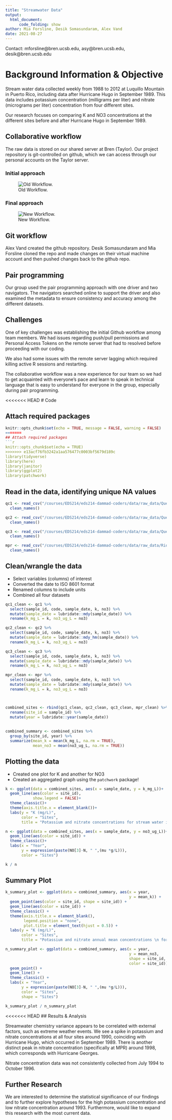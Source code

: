 ```yaml
---
title: "Streamwater Data"
output:
  html_document:
      code_folding: show
author: Mia Forsline, Desik Somasundaram, Alex Vand
date: 2021-08-27
---
```


Contact: mforsline@bren.ucsb.edu, asy@bren.ucsb.edu, desik@bren.ucsb.edu


# Background Information & Objective
Stream water data collected weekly from 1988 to 2012 at Luquillo Mountain in Puerto Rico, including data after Hurricane Hugo in September 1989. This data includes potassium concentration (milligrams per liter) and nitrate (micrograms per liter) concentration from four different sites.

Our research focuses on comparing K and NO3 concentrations at the different sites before and after Hurricane Hugo in September 1989.




## Collaborative workflow

The raw data is stored on our shared server at Bren (Taylor). Our project repository is git-controlled on github, which we can access through our personal accounts on the Taylor server.


### Initial approach
![Old Workflow.](images/oldworkflow.jpg)


### Final approach
![New Workflow.](images/newworkflow.jpg)


## Git workflow

Alex Vand created the github repository. Desik Somasundaram and Mia Forsline cloned the repo and made changes on their virtual machine account and then pushed changes back to the github repo.


## Pair programming

Our group used the pair programming approach with one driver and two navigators. The navigators searched online to support the driver and also examined the metadata to ensure consistency and accuracy among the different datasets.

## Challenges

One of key challenges was establishing the initial Github workflow among team members.
We had issues regarding push/pull permissions and Personal Access Tokens on the remote server that had to resolved before proceeding with our coding. 

We also had some issues with the remote server lagging which required killing active R sessions and restarting.

The collaborative workflow was a new experience for our team so we had to get acquainted with everyone's pace and learn to speak in technical language that is easy to understand for everyone in the group, especially during pair programming.


<<<<<<< HEAD
# Code

## Attach required packages
```r
knitr::opts_chunk$set(echo = TRUE, message = FALSE, warning = FALSE)
=======
## Attach required packages
```r
knitr::opts_chunk$set(echo = TRUE)
>>>>>>> e13acf76fb3242a1aa576477c0003bf5679d189c
library(tidyverse)
library(here)
library(janitor)
library(ggplot2)
library(patchwork)

```


## Read in the data, identifying unique NA values
```r
qc1 <- read_csv("/courses/EDS214/eds214-dammad-coders/data/raw_data/QuebradaCuenca1-Bisley.csv", na = c("-9999", "-9999.00", "-9999.0")) %>% 
  clean_names()

qc2 <- read_csv("/courses/EDS214/eds214-dammad-coders/data/raw_data/QuebradaCuenca2-Bisley.csv", na = c("-9999", "-9999.00", "-9999.0")) %>% 
  clean_names()

qc3 <- read_csv("/courses/EDS214/eds214-dammad-coders/data/raw_data/QuebradaCuenca3-Bisley.csv", na = c("-9999", "-9999.00", "-9999.0")) %>% 
  clean_names()

mpr <- read_csv("/courses/EDS214/eds214-dammad-coders/data/raw_data/RioMameyesPuenteRoto.csv", na = c("-9999", "-9999.00", "-9999.0")) %>% 
  clean_names()
```


## Clean/wrangle the data
- Select variables (columns) of interest
- Converted the date to ISO 8601 format
- Renamed columns to include units
- Combined all four datasets

```r
qc1_clean <- qc1 %>% 
  select(sample_id, code, sample_date, k, no3) %>% 
  mutate(sample_date = lubridate::mdy(sample_date)) %>% 
  rename(k_mg_L = k, no3_ug_L = no3)

qc2_clean <- qc2 %>% 
  select(sample_id, code, sample_date, k, no3) %>% 
  mutate(sample_date = lubridate::mdy_hm(sample_date)) %>% 
  rename(k_mg_L = k, no3_ug_L = no3)

qc3_clean <- qc3 %>% 
  select(sample_id, code, sample_date, k, no3) %>% 
  mutate(sample_date = lubridate::mdy(sample_date)) %>% 
  rename(k_mg_L = k, no3_ug_L = no3)

mpr_clean <- mpr %>% 
  select(sample_id, code, sample_date, k, no3) %>% 
  mutate(sample_date = lubridate::mdy(sample_date)) %>% 
  rename(k_mg_L = k, no3_ug_L = no3)



combined_sites <- rbind(qc1_clean, qc2_clean, qc3_clean, mpr_clean) %>% 
  rename(site_id = sample_id) %>%
  mutate(year = lubridate::year(sample_date))
  
  
combined_summary <- combined_sites %>% 
  group_by(site_id, year) %>% 
  summarize(mean_k = mean(k_mg_L, na.rm = TRUE),
            mean_no3 = mean(no3_ug_L, na.rm = TRUE))
```

## Plotting the data
- Created one plot for K and another for NO3
- Created an aggregated graph using the `patchwork` package!
```r
k <- ggplot(data = combined_sites, aes(x = sample_date, y = k_mg_L))+
  geom_line(aes(color = site_id),
            show.legend = FALSE)+
  theme_classic()+
  theme(axis.title.x = element_blank())+
  labs(y = "K (mg/L)",
       color = "Sites",
       title = "Potassium and nitrate concentrations for stream water in Luquillo Mountain")

n <- ggplot(data = combined_sites, aes(x = sample_date, y = no3_ug_L))+
  geom_line(aes(color = site_id)) +
  theme_classic()+
  labs(x = "Year",
       y = expression(paste(NO[3]-N, " ",(mu *g/L))),
       color = "Sites") 

k / n
```


## Summary Plot

```r
k_summary_plot <- ggplot(data = combined_summary, aes(x = year,
                                                      y = mean_k)) +
  geom_point(aes(color = site_id, shape = site_id)) +
  geom_line(aes(color = site_id)) +
  theme_classic() +
  theme(axis.title.x = element_blank(),
        legend.position = "none",
        plot.title = element_text(hjust = 0.5)) +
  labs(y = "K (mg/L)",
       color = "Sites",
       title = "Potassium and nitrate annual mean concentrations \n for stream water in Luquillo Mountain")

n_summary_plot <- ggplot(data = combined_summary, aes(x = year,
                                                      y = mean_no3,
                                                      shape = site_id,
                                                      color = site_id)) +
  geom_point() +
  geom_line() +
  theme_classic() +
  labs(x = "Year",
       y = expression(paste(NO[3]-N, " ",(mu *g/L))),
       color = "Sites",
       shape = "Sites")

k_summary_plot / n_summary_plot
```


<<<<<<< HEAD
## Results & Analysis

Streamwater chemistry variance appears to be correlated with external factors, such as extreme weather events. We see a spike in potassium and nitrate concentrations at all four sites around 1990, coinciding with Hurricane Hugo, which occurred in September 1989. There is another distinct peak in nitrate concentration (specifically at MPR) around 1998, which corresponds with Hurricane Georges.

Nitrate concentration data was not consistently collected from July 1994 to October 1996.



## Further Research

We are interested to determine the statistical significance of our findings and to further explore hypotheses for the high potassium concentration and low nitrate concentration around 1993. Furthermore, would like to expand this research with the most current data.

